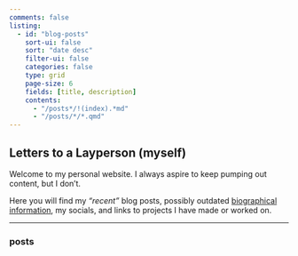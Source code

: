 ```yaml
---
comments: false
listing:
  - id: "blog-posts"
    sort-ui: false
    sort: "date desc"
    filter-ui: false
    categories: false
    type: grid
    page-size: 6
    fields: [title, description]
    contents: 
      - "/posts*/!(index).*md"
      - "/posts/*/*.qmd"
---
```


## Letters to a Layperson (myself)
 
Welcome to my personal website. I always aspire to keep pumping out content, but I don't. 
 
Here you will find my _"recent"_ blog posts, possibly outdated [biographical information](/about.html), my socials, and links to projects I have made or worked on.

-----------

### posts

::: {#blog-posts}
:::

